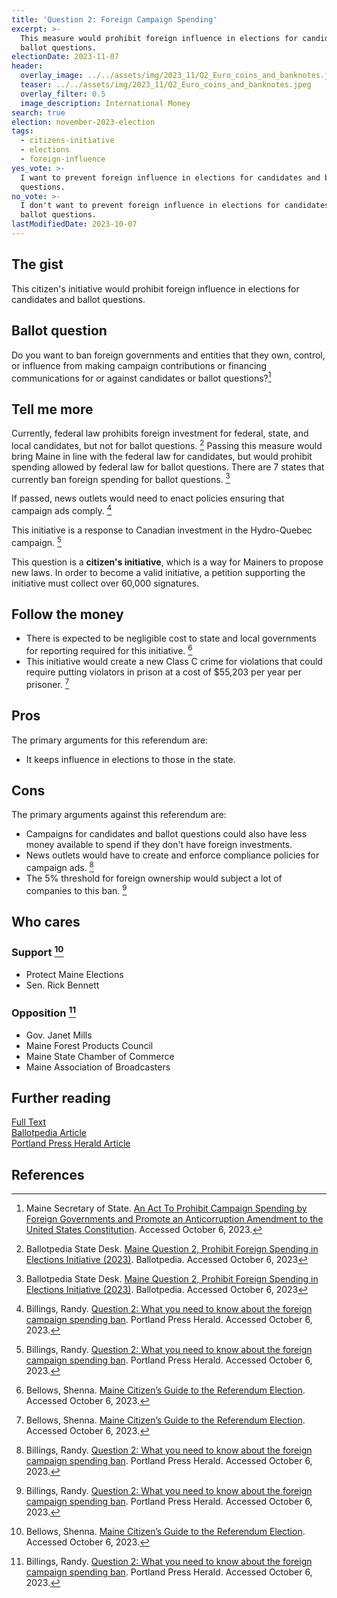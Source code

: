 ```yaml
---
title: 'Question 2: Foreign Campaign Spending'
excerpt: >-
  This measure would prohibit foreign influence in elections for candidates and
  ballot questions.
electionDate: 2023-11-07
header:
  overlay_image: ../../assets/img/2023_11/Q2_Euro_coins_and_banknotes.jpeg
  teaser: ../../assets/img/2023_11/Q2_Euro_coins_and_banknotes.jpeg
  overlay_filter: 0.5
  image_description: International Money
search: true
election: november-2023-election
tags:
  - citizens-initiative
  - elections
  - foreign-influence
yes_vote: >-
  I want to prevent foreign influence in elections for candidates and ballot
  questions.
no_vote: >-
  I don't want to prevent foreign influence in elections for candidates and
  ballot questions.
lastModifiedDate: 2023-10-07
---
```


## The gist

This citizen's initiative would prohibit foreign influence in elections for candidates and ballot questions.

## Ballot question

Do you want to ban foreign governments and entities that they own, control, or influence from making campaign contributions or financing communications for or against candidates or ballot questions?[^1]

<YesNoTable yesContent={frontmatter.yes_vote} noContent={frontmatter.no_vote} />

## Tell me more

Currently, federal law prohibits foreign investment for federal, state, and local candidates, but not for ballot questions. [^3] Passing this measure would bring Maine in line with the federal law for candidates, but would prohibit spending allowed by federal law for ballot questions. There are 7 states that currently ban foreign spending for ballot questions. [^3]

If passed, news outlets would need to enact policies ensuring that campaign ads comply. [^4]

This initiative is a response to Canadian investment in the Hydro-Quebec campaign. [^4]

This question is a **citizen's initiative**, which is a way for Mainers to propose new laws. In order to become a valid initiative, a petition supporting the initiative must collect over 60,000 signatures.

## Follow the money

- There is expected to be negligible cost to state and local governments for reporting required for this initiative. [^2]
- This initiative would create a new Class C crime for violations that could require putting violators in prison at a cost of $55,203 per year per prisoner. [^2]

## Pros

The primary arguments for this referendum are:

- It keeps influence in elections to those in the state.

## Cons

The primary arguments against this referendum are:

- Campaigns for candidates and ballot questions could also have less money available to spend if they don't have foreign investments.
- News outlets would have to create and enforce compliance policies for campaign ads. [^4]
- The 5% threshold for foreign ownership would subject a lot of companies to this ban. [^4]

## Who cares

### Support [^2]

- Protect Maine Elections
- Sen. Rick Bennett

### Opposition [^4]

- Gov. Janet Mills
- Maine Forest Products Council
- Maine State Chamber of Commerce
- Maine Association of Broadcasters

## Further reading

[Full Text](https://www.maine.gov/sos/cec/elec/citizens/Prohibit%20Campaign%20Spending%20by%20Foreign.pdf)<br />
[Ballotpedia Article](<https://ballotpedia.org/Maine_Question_2,_Prohibit_Foreign_Spending_in_Elections_Initiative_(2023)>)<br />
[Portland Press Herald Article](https://www.pressherald.com/2023/10/03/question-2-what-you-need-to-know-about-the-foreign-campaign-spending-ban/)

## References

[^1]: Maine Secretary of State. [An Act To Prohibit Campaign Spending by Foreign Governments and Promote an Anticorruption Amendment to the United States Constitution](https://www.maine.gov/sos/cec/elec/citizens/Prohibit%20Campaign%20Spending%20by%20Foreign.pdf). Accessed October 6, 2023.

[^2]: Bellows, Shenna. [Maine Citizen’s Guide to the Referendum Election](https://www.maine.gov/sos/cec/elec/upcoming/pdf/citizensguide23.pdf). Accessed October 6, 2023.

[^3]: Ballotpedia State Desk. [Maine Question 2, Prohibit Foreign Spending in Elections Initiative (2023)](<https://ballotpedia.org/Maine_Question_2,_Prohibit_Foreign_Spending_in_Elections_Initiative_(2023)>). Ballotpedia. Accessed October 6, 2023

[^4]: Billings, Randy. [Question 2: What you need to know about the foreign campaign spending ban](https://www.pressherald.com/2023/10/03/question-2-what-you-need-to-know-about-the-foreign-campaign-spending-ban/). Portland Press Herald. Accessed October 6, 2023.

